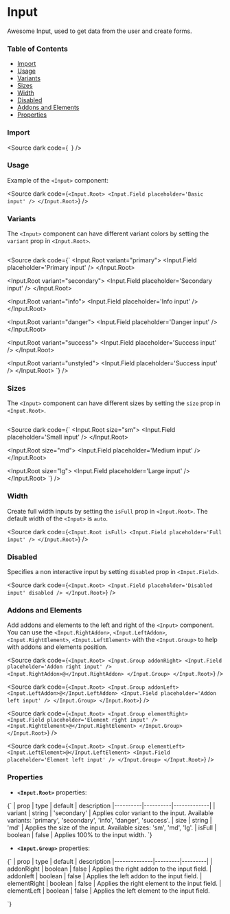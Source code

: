 
<Meta title="Input docs" of={InputStories} />

# Input

Awesome Input, used to get data from the user and create forms.


### Table of Contents

- [Import](#import)
- [Usage](#usage)
- [Variants](#variants)
- [Sizes](#sizes)
- [Width](#width)
- [Disabled](#disabled)
- [Addons and Elements](#addons-and-elements)
- [Properties](#properties)

### Import

<Source dark code={`
`} />

### Usage

Example of the `<Input>` component:

<div class="custom-canvas full">
  <Story of={InputStories.DefaultInput} />
</div>

<Source dark code={`
<Input.Root>
  <Input.Field placeholder='Basic input' />
</Input.Root>
`} />

### Variants

The `<Input>` component can have different variant colors by setting the `variant` prop in `<Input.Root>`.

<div class="custom-canvas full columns">
  <Story of={InputStories.PrimaryInput} />
  <Story of={InputStories.SecondaryInput} />
  <Story of={InputStories.InfoInput} />
  <Story of={InputStories.DangerInput} />
  <Story of={InputStories.SuccessInput} />
  <Story of={InputStories.UnstyledInput} />
</div>

<Source dark code={`
<Input.Root variant="primary">
  <Input.Field placeholder='Primary input' />
</Input.Root>

<Input.Root variant="secondary">
  <Input.Field placeholder='Secondary input' />
</Input.Root>

<Input.Root variant="info">
  <Input.Field placeholder='Info input' />
</Input.Root>

<Input.Root variant="danger">
  <Input.Field placeholder='Danger input' />
</Input.Root>

<Input.Root variant="success">
  <Input.Field placeholder='Success input' />
</Input.Root>

<Input.Root variant="unstyled">
  <Input.Field placeholder='Success input' />
</Input.Root>
`} />

### Sizes

The `<Input>` component can have different sizes by setting the `size` prop in `<Input.Root>`.

<div class="custom-canvas full columns">
  <Story of={InputStories.SmallInput} />
  <Story of={InputStories.MediumInput} />
  <Story of={InputStories.LargeInput} />
</div>

<Source dark code={`
<Input.Root size="sm">
  <Input.Field placeholder='Small input' />
</Input.Root>

<Input.Root size="md">
  <Input.Field placeholder='Medium input' />
</Input.Root>

<Input.Root size="lg">
  <Input.Field placeholder='Large input' />
</Input.Root>
`} />

### Width

Create full width inputs by setting the `isFull` prop in `<Input.Root>`.
The default width of the `<Input>` is `auto`.

<div class="custom-canvas full">
  <Story of={InputStories.FullWidthInput} />
</div>

<Source dark code={`
<Input.Root isFull>
  <Input.Field placeholder='Full input' />
</Input.Root>
`} />

### Disabled

Specifies a non interactive input by setting `disabled` prop in `<Input.Field>`.

<div class="custom-canvas full">
  <Story of={InputStories.DisabledInput} />
</div>

<Source dark code={`
<Input.Root>
  <Input.Field placeholder='Disabled input' disabled />
</Input.Root>
`} />

### Addons and Elements

Add addons and elements to the left and right of the `<Input>` component.
You can use the `<Input.RightAddon>`, `<Input.LeftAddon>`, `<Input.RightElement>`, `<Input.LeftElement>`
with the `<Input.Group>` to help with addons and elements position.

<div class="custom-canvas full">
  <Story of={InputStories.RightAddonInput} />
</div>

<Source dark code={`
<Input.Root>
  <Input.Group addonRight>
    <Input.Field placeholder='Addon right input' />
    <Input.RightAddon>@</Input.RightAddon>
  </Input.Group>
</Input.Root>
`} />

<div class="custom-canvas full">
  <Story of={InputStories.LeftAddonInput} />
</div>

<Source dark code={`
<Input.Root>
  <Input.Group addonLeft>
    <Input.LeftAddon>@</Input.LeftAddon>
    <Input.Field placeholder='Addon left input' />
  </Input.Group>
</Input.Root>
`} />

<div class="custom-canvas full">
  <Story of={InputStories.RightElementInput} />
</div>

<Source dark code={`
<Input.Root>
  <Input.Group elementRight>
    <Input.Field placeholder='Element right input' />
    <Input.RightElement>@</Input.RightElement>
  </Input.Group>
</Input.Root>
`} />

<div class="custom-canvas full">
  <Story of={InputStories.LeftElementInput} />
</div>

<Source dark code={`
<Input.Root>
  <Input.Group elementLeft>
    <Input.LeftElement>@</Input.LeftElement>
    <Input.Field placeholder='Element left input' />
  </Input.Group>
</Input.Root>
`} />

### Properties

- **`<Input.Root>`** properties:

<Markdown>
{`
| prop     | type     | default     | description 
|----------|----------|-------------|
| variant  | string   | 'secondary' | Applies color variant to the input. Available variants: 'primary', 'secondary', 'info', 'danger', 'success'.
| size     | string   | 'md'        | Applies the size of the input. Available sizes: 'sm', 'md', 'lg'.
| isFull   | boolean  | false       | Applies 100% to the input width.
`}
</Markdown>

- **`<Input.Group>`** properties:

<Markdown>
{`
| prop         | type    | default | description 
|--------------|---------|---------|
| addonRight   | boolean | false   | Applies the right addon to the input field.
| addonleft    | boolean | false   | Applies the left addon to the input field.
| elementRight | boolean | false   | Applies the right element to the input field.
| elementLeft  | boolean | false   | Applies the left element to the input field.

`}
</Markdown>